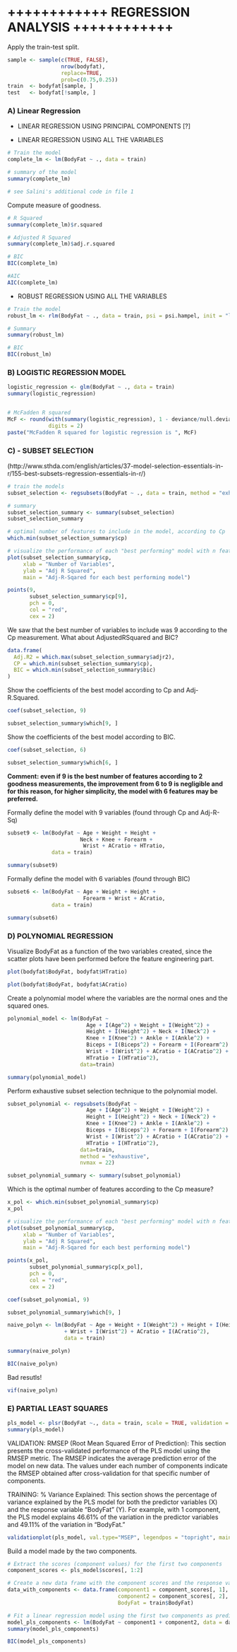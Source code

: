 # ++++++++++++ REGRESSION ANALYSIS ++++++++++++

Apply the train-test split.
```r
sample <- sample(c(TRUE, FALSE), 
                 nrow(bodyfat), 
                 replace=TRUE, 
                 prob=c(0.75,0.25))
train  <- bodyfat[sample, ]
test   <- bodyfat[!sample, ]
```


### A) Linear Regression ###

- LINEAR REGRESSION USING PRINCIPAL COMPONENTS [?]

- LINEAR REGRESSION USING ALL THE VARIABLES
```r
# Train the model
complete_lm <- lm(BodyFat ~ ., data = train)

# summary of the model
summary(complete_lm)

# see Salini's additional code in file 1
```
Compute measure of goodness.
```r
# R Squared
summary(complete_lm)$r.squared

# Adjusted R Squared
summary(complete_lm)$adj.r.squared

# BIC
BIC(complete_lm)

#AIC 
AIC(complete_lm)
```

- ROBUST REGRESSION USING ALL THE VARIABLES
```r
# Train the model
robust_lm <- rlm(BodyFat ~ ., data = train, psi = psi.hampel, init = "lts")

# Summary
summary(robust_lm)

# BIC
BIC(robust_lm)
```



### B) LOGISTIC REGRESSION MODEL ###
```r
logistic_regression <- glm(BodyFat ~ ., data = train)
summary(logistic_regression)


# McFadden R squared
McF <- round(with(summary(logistic_regression), 1 - deviance/null.deviance),
             digits = 2)
paste("McFadden R squared for logistic regression is ", McF)
```


### C) - SUBSET SELECTION ###
(http://www.sthda.com/english/articles/37-model-selection-essentials-in-r/155-best-subsets-regression-essentials-in-r/)

```r
# train the models
subset_selection <- regsubsets(BodyFat ~ ., data = train, method = "exhaustive", nvmax = 11)

# summary
subset_selection_summary <- summary(subset_selection)
subset_selection_summary
```

```r
# optimal number of features to include in the model, according to Cp
which.min(subset_selection_summary$cp)
```

```r
# visualize the performance of each "best performing" model with n features (n = 1, ..., 11)
plot(subset_selection_summary$cp, 
     xlab = "Number of Variables",
     ylab = "Adj R Squared",
     main = "Adj-R-Sqared for each best performing model")

points(9, 
       subset_selection_summary$cp[9],
       pch = 0,
       col = "red",
       cex = 2)
```

We saw that the best number of variables to include was 9 according to the Cp measurement.
What about AdjustedRSquared and BIC?
```r
data.frame(
  Adj.R2 = which.max(subset_selection_summary$adjr2),
  CP = which.min(subset_selection_summary$cp),
  BIC = which.min(subset_selection_summary$bic)
)
```
Show the coefficients of the best model according to Cp and Adj-R.Squared.
```r
coef(subset_selection, 9)

subset_selection_summary$which[9, ]
```

Show the coefficients of the best model according to BIC.
```r
coef(subset_selection, 6)

subset_selection_summary$which[6, ]
```

__Comment: even if 9 is the best number of features according to 2 goodness measurements, the improvement from 6 to 9 is negligible and for this reason, for higher simplicity, the model with 6 features may be preferred.__

Formally define the model with 9 variables (found through Cp and Adj-R-Sq)
```r
subset9 <- lm(BodyFat ~ Age + Weight + Height + 
                       Neck + Knee + Forearm +
                        Wrist + ACratio + HTratio,
              data = train) 

summary(subset9)
```

Formally define the model with 6 variables (found through BIC)
```r
subset6 <- lm(BodyFat ~ Age + Weight + Height + 
                        Forearm + Wrist + ACratio,
              data = train) 

summary(subset6)
```



### D) POLYNOMIAL REGRESSION  ###

Visualize BodyFat as a function of the two variables created, since the scatter plots have been performed before the feature engineering part.
```r
plot(bodyfat$BodyFat, bodyfat$HTratio)

plot(bodyfat$BodyFat, bodyfat$ACratio)
```

Create a polynomial model where the variables are the normal ones and the squared ones.
```r
polynomial_model <- lm(BodyFat ~ 
                         Age + I(Age^2) + Weight + I(Weight^2) + 
                         Height + I(Height^2) + Neck + I(Neck^2) + 
                         Knee + I(Knee^2) + Ankle + I(Ankle^2) + 
                         Biceps + I(Biceps^2) + Forearm + I(Forearm^2) + 
                         Wrist + I(Wrist^2) + ACratio + I(ACratio^2) +  
                         HTratio + I(HTratio^2), 
                       data=train)

summary(polynomial_model)
```

Perform exhaustive subset selection technique to the polynomial model.
```r
subset_polynomial <- regsubsets(BodyFat ~ 
                         Age + I(Age^2) + Weight + I(Weight^2) + 
                         Height + I(Height^2) + Neck + I(Neck^2) + 
                         Knee + I(Knee^2) + Ankle + I(Ankle^2) + 
                         Biceps + I(Biceps^2) + Forearm + I(Forearm^2) + 
                         Wrist + I(Wrist^2) + ACratio + I(ACratio^2) +  
                         HTratio + I(HTratio^2), 
                       data=train,
                       method = "exhaustive",
                       nvmax = 22)

subset_polynomial_summary <- summary(subset_polynomial)
```

Which is the optimal number of features according to the Cp measure?
```r
x_pol <- which.min(subset_polynomial_summary$cp)
x_pol
```

```r
# visualize the performance of each "best performing" model with n features (n = 1, ..., 11)
plot(subset_polynomial_summary$cp, 
     xlab = "Number of Variables",
     ylab = "Adj R Squared",
     main = "Adj-R-Sqared for each best performing model")

points(x_pol, 
       subset_polynomial_summary$cp[x_pol],
       pch = 0,
       col = "red",
       cex = 2)
```


```r
coef(subset_polynomial, 9)

subset_polynomial_summary$which[9, ]
```


```r
naive_polyn <- lm(BodyFat ~ Age + Weight + I(Weight^2) + Height + I(Height^2)
                  + Wrist + I(Wrist^2) + ACratio + I(ACratio^2),
                  data = train)

summary(naive_polyn)
```


```r
BIC(naive_polyn)
```

Bad resutls!
```r
vif(naive_polyn)
```



### E) PARTIAL LEAST SQUARES ###
```r
pls_model <- plsr(BodyFat ~., data = train, scale = TRUE, validation = "CV")
summary(pls_model)
```
VALIDATION: RMSEP (Root Mean Squared Error of Prediction): This section presents the cross-validated performance of the PLS model using the RMSEP metric. The RMSEP indicates the average prediction error of the model on new data. The values under each number of components indicate the RMSEP obtained after cross-validation for that specific number of components.

TRAINING: % Variance Explained: This section shows the percentage of variance explained by the PLS model for both the predictor variables (X) and the response variable "BodyFat" (Y). For example, with 1 component, the PLS model explains 46.61% of the variation in the predictor variables and 49.11% of the variation in "BodyFat."

```r
validationplot(pls_model, val.type="MSEP", legendpos = "topright", main="PLSR Test")
```

Build a model made by the two components.
```r
# Extract the scores (component values) for the first two components
component_scores <- pls_model$scores[, 1:2]

# Create a new data frame with the component scores and the response variable 'BodyFat'
data_with_components <- data.frame(component1 = component_scores[, 1],
                                   component2 = component_scores[, 2],
                                   BodyFat = train$BodyFat)

# Fit a linear regression model using the first two components as predictors
model_pls_components <- lm(BodyFat ~ component1 + component2, data = data_with_components)
summary(model_pls_components)
```
```r
BIC(model_pls_components)
```

